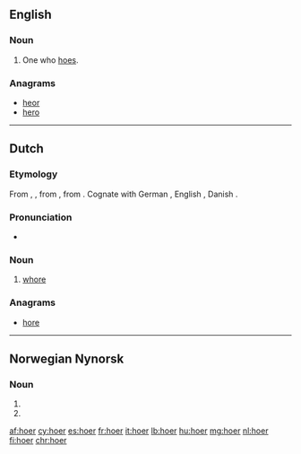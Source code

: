 {{also|hoër}}
==English==

===Noun===
{{en-noun}}

# One who [[hoe]]s.

===Anagrams===
* [[heor#English|heor]]
* [[hero#English|hero]]

----

==Dutch==

===Etymology===
From {{etyl|dum|nl}} {{term|hoere|lang=dum}}, {{term|hoer|lang=dum}}, from {{etyl|odt|nl}} {{term/t|odt|*huora}}, from {{etyl|gem-pro|nl}} {{term/t|gem-pro|*hōrǭ}}. Cognate with German {{term|Hure|lang=de}}, English {{term|whore|lang=en}}, Danish {{term|hore|lang=da}}.

===Pronunciation===
* {{audio|Nl-hoer.ogg|Audio}}

===Noun===
{{nl-noun|f|-en|hoertje}}

# {{context|derogatory|lang=nl}} [[whore]]

===Anagrams===
* [[hore#Dutch|hore]]

----

==Norwegian Nynorsk==

===Noun===
{{head|nn|noun form|g=f}}

# {{form of|indefinite plural|ho|lang=nn}}
# {{form of|indefinite plural|hoe|lang=nn}}

[[af:hoer]]
[[cy:hoer]]
[[es:hoer]]
[[fr:hoer]]
[[it:hoer]]
[[lb:hoer]]
[[hu:hoer]]
[[mg:hoer]]
[[nl:hoer]]
[[fi:hoer]]
[[chr:hoer]]